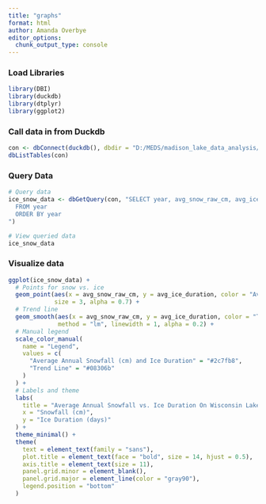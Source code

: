```yaml
---
title: "graphs"
format: html
author: Amanda Overbye
editor_options: 
  chunk_output_type: console
---
```



### Load Libraries

```r
library(DBI)
library(duckdb)
library(dtplyr)
library(ggplot2)
```

### Call data in from Duckdb

```r
con <- dbConnect(duckdb(), dbdir = "D:/MEDS/madison_lake_data_analysis/wisconsin_data.db")
dbListTables(con)
```

### Query Data

```r
# Query data
ice_snow_data <- dbGetQuery(con, "SELECT year, avg_snow_raw_cm, avg_ice_duration
  FROM year
  ORDER BY year
")
```

```r
# View queried data
ice_snow_data
```

### Visualize data

```r
ggplot(ice_snow_data) +
  # Points for snow vs. ice
  geom_point(aes(x = avg_snow_raw_cm, y = avg_ice_duration, color = "Average Annual Snowfall (cm) and Ice Duration"),
             size = 3, alpha = 0.7) +
  # Trend line
  geom_smooth(aes(x = avg_snow_raw_cm, y = avg_ice_duration, color = "Trend Line"),
              method = "lm", linewidth = 1, alpha = 0.2) +
  # Manual legend
  scale_color_manual(
    name = "Legend",
    values = c(
      "Average Annual Snowfall (cm) and Ice Duration" = "#2c7fb8",
      "Trend Line" = "#08306b"
    )
  ) +
  # Labels and theme
  labs(
    title = "Average Annual Snowfall vs. Ice Duration On Wisconsin Lakes",
    x = "Snowfall (cm)",
    y = "Ice Duration (days)"
  ) +
  theme_minimal() +
  theme(
    text = element_text(family = "sans"),
    plot.title = element_text(face = "bold", size = 14, hjust = 0.5),
    axis.title = element_text(size = 11),
    panel.grid.minor = element_blank(),
    panel.grid.major = element_line(color = "gray90"),
    legend.position = "bottom"
  )

```

